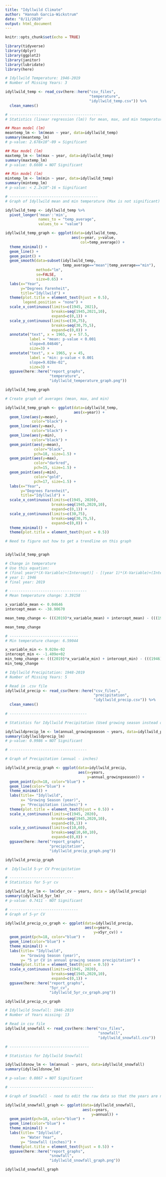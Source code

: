 ```yaml
---
title: "Idyllwild Climate"
author: "Hannah Garcia-Wickstrum"
date: "8/11/2020"
output: html_document
---
```


```r
knitr::opts_chunk$set(echo = TRUE)
```

```r
library(tidyverse)
library(dplyr)
library(ggplot2)
library(janitor)
library(lubridate)
library(here)
```

```r
# Idyllwild Temperature: 1946-2019
# Number of Missing Years: 3

idyllwild_temp <- read_csv(here::here("csv_files",
                                      "temperature",
                                      "idyllwild_temp.csv")) %>%
  clean_names()

# ------------------------------------------
# Statistics (linear regression (lm)) for mean, max, and min temperature in Idyllwild

## Mean model (lm)
meantemp_lm <- lm(mean ~ year, data=idyllwild_temp)  
summary(meantemp_lm)
# p-value: 2.678x10^-09 = Significant

## Max model (lm)
maxtemp_lm <- lm(max ~ year, data=idyllwild_temp)
summary(maxtemp_lm)
# p-value: 0.6608 = NOT Significant

## Min model (lm)
mintemp_lm <- lm(min ~ year, data=idyllwild_temp)
summary(mintemp_lm)
# p-value: < 2.2x10^-16 = Significant

# ----------------------------------------
# Graph of Idyllwild mean and min temperature (Max is not significant)

idyllwild_temp <- idyllwild_temp %>%
  pivot_longer('mean':'min',
               names_to = "temp_average",
               values_to = "value")

idyllwild_temp_graph <- ggplot(data=idyllwild_temp, 
                              aes(x=year, y=value, 
                                  col=temp_average)) +
  theme_minimal() +
  geom_line() +
  geom_point() +
  geom_smooth(data=subset(idyllwild_temp,
                          temp_average=="mean"|temp_average=="min"),
              method="lm", 
              se=FALSE,
              size=0.65) +
  labs(x="Year",
       y="Degrees Farenheit", 
       title="Idyllwild") +
  theme(plot.title = element_text(hjust = 0.5), 
        legend.position = "none") +
  scale_x_continuous(limits=c(1945, 2021),
                     breaks=seq(1945,2021,10),
                     expand=c(0,1)) +
  scale_y_continuous(limits=c(30,75),
                     breaks=seq(30,75,5),
                     expand=c(0,0)) +
  annotate("text", x = 1965, y = 57.5,
           label = "mean: p-value < 0.001
           slope=0.04646",
           size=3) +
  annotate("text", x = 1965, y = 45,
           label = "min: p-value < 0.001
           slope=9.028e-02",
           size=3) +
  ggsave(here::here("report_graphs",
                    "temperature",
                    "idyllwild_temperature_graph.png"))

idyllwild_temp_graph
```

```r
# Create graph of averages (mean, max, and min)

idyllwild_temp_graph <- ggplot(data=idyllwild_temp,
                               aes(x=year)) +
  geom_line(aes(y=mean),
            color="black") +
  geom_line(aes(y=max),
            color="black") +
  geom_line(aes(y=min),
            color="black") +
  geom_point(aes(y=mean),
             color="black",
             pch=18, size=1.5) +
  geom_point(aes(y=max),
             color="darkred",
             pch=15, size=1.5) +
  geom_point(aes(y=min), 
             color="gold", 
             pch=17, size=1.5) +
  labs(x="Year", 
       y="Degrees Farenheit", 
       title="Idyllwild") +
  scale_x_continuous(limits=c(1945, 2020), 
                     breaks=seq(1945,2020,10), 
                     expand=c(0,1)) +
  scale_y_continuous(limits=c(30,75), 
                     breaks=seq(30,75,5), 
                     expand=c(0,0)) +
  theme_minimal() +
  theme(plot.title = element_text(hjust = 0.5))

# Need to figure out how to get a trendline on this graph


idyllwild_temp_graph
```


```r
# Change in temperature
# Use this equation: 
# (final year)*(X-Variable)+(Intercept)] - [(year 1)*(X-Variable)+(Intercept)
# year 1: 1946
# final year: 2019

# -----------------------------------
# Mean temperature change: 3.39158

x_variable_mean <- 0.04646
intercept_mean <- -38.90670

mean_temp_change <- (((2019)*x_variable_mean) + intercept_mean) - (((1946)*x_variable_mean) + intercept_mean)

mean_temp_change

# -------------------------------
# Min temperature change: 6.59044

x_variable_min <- 9.028e-02
intercept_min <- -1.409e+02
min_temp_change <- (((2019)*x_variable_min) + intercept_min) - (((1946)*x_variable_min) + intercept_min)
min_temp_change
```



```r
# Idyllwild Precipitation: 1948-2019
# Number of Missing Years: 5

# Read in .csv file
idyllwild_precip <- read_csv(here::here("csv_files",
                                        "precipitation",
                                        "idyllwild_precip.csv")) %>%
  clean_names()
                      
# -----------------------------------

# Statistics for Idyllwild Precipitation (Used growing season instead of total)

idyllwildprecip_lm <- lm(annual_growingseason ~ years, data=idyllwild_precip)
summary(idyllwildprecip_lm)
# p-value: 0.9986 = NOT Significant

# -----------------------------------

# Graph of Precipitation (annual - inches)

idyllwild_precip_graph <- ggplot(data=idyllwild_precip, 
                                 aes(x=years, 
                                     y=annual_growingseason)) +
  geom_point(pch=18, color="blue") +
  geom_line(color="blue") +
  theme_minimal() +
  labs(title= "Idyllwild",
       x= "Growing Season (year)", 
       y= "Precipitation (inches)") +
  theme(plot.title = element_text(hjust = 0.5)) +
  scale_x_continuous(limits=c(1945, 2020), 
                     breaks=seq(1945,2020,10), 
                     expand=c(0,1)) +
  scale_y_continuous(limits=c(10,60), 
                     breaks=seq(10,60,10), 
                     expand=c(0,0)) +
  ggsave(here::here("report_graphs",
                    "precipitation",
                    "idyllwild_precip_graph.png"))

idyllwild_precip_graph
```

```r
#  Idyllwild 5-yr CV Precipitation

# -----------------------------
# Statistics for 5-yr cv

idyllwild_5yr_lm <- lm(x5yr_cv ~ years, data = idyllwild_precip)
summary(idyllwild_5yr_lm)
# p-value: 0.7411 - NOT Significant

# -------------------------------
# Graph of 5-yr CV

idyllwild_precip_cv_graph <- ggplot(data=idyllwild_precip, 
                                    aes(x=years, 
                                        y=x5yr_cv)) +
  geom_point(pch=18, color="blue") +
  geom_line(color="blue") +
  theme_minimal() +
  labs(title= "Idyllwild",
       x= "Growing Season (year)", 
       y= "5 yr CV in annual growing season precipitation") +
  theme(plot.title = element_text(hjust = 0.5)) +
  scale_x_continuous(limits=c(1945, 2020), 
                     breaks=seq(1945,2020,10), 
                     expand=c(0,1)) +
  ggsave(here::here("report_graphs",
                    "5yr_cv",
                    "idyllwild_5yr_cv_graph.png"))

idyllwild_precip_cv_graph
```

```r
# Idyllwild Snowfall: 1946-2019
# Number of Years missing: 13

# Read in csv file
idyllwild_snowfall <- read_csv(here::here("csv_files",
                                          "snowfall",
                                          "idyllwild_snowfall.csv"))

# ------------------------------------

# Statistics for Idyllwild Snowfall 

idyllwildsnow_lm <- lm(annual ~ years, data=idyllwild_snowfall)
summary(idyllwildsnow_lm)

# p-value: 0.0867 = NOT Significant

# --------------------------------------

# Graph of Snowfall - need to edit the raw data so that the years are not continuous.

idyllwild_snowfall_graph <- ggplot(data=idyllwild_snowfall,
                                   aes(x=years,
                                       y=annual)) +
  geom_point(pch=18, color="blue") +
  geom_line(color="blue") +
  theme_minimal() +
  labs(title= "Idyllwild", 
       x= "Water Year",
       y= "Snowfall (inches)") +
  theme(plot.title = element_text(hjust = 0.5)) +
  ggsave(here::here("report_graphs",
                    "snowfall",
                    "idyllwild_snowfall_graph.png"))

idyllwild_snowfall_graph
```

